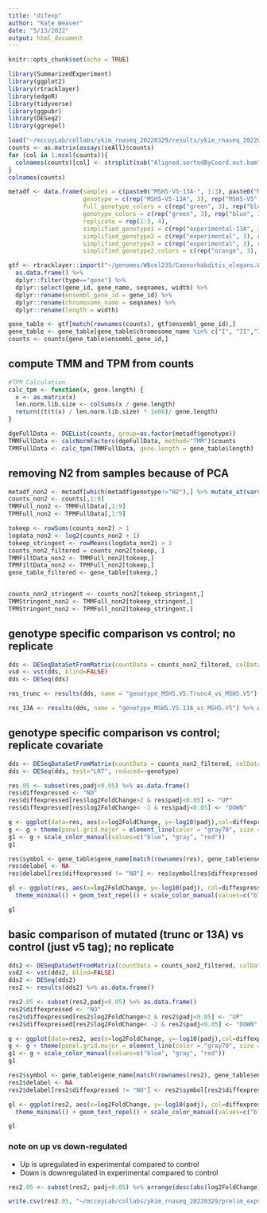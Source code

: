 ```yaml
---
title: "difexp"
author: "Kate Weaver"
date: "5/13/2022"
output: html_document
---
```


```r
knitr::opts_chunk$set(echo = TRUE)
```

```r
library(SummarizedExperiment)
library(ggplot2)
library(rtracklayer)
library(edgeR)
library(tidyverse)
library(ggpubr)
library(DESeq2)
library(ggrepel)
```

```r
load("~/mccoyLab/collabs/ykim_rnaseq_20220329/results/ykim_rnaseq_20220329_summarized_experiment.Rdata")
counts <- as.matrix(assays(seAll)$counts)
for (col in 1:ncol(counts)){
  colnames(counts)[col] <- strsplit(sub("Aligned.sortedByCoord.out.bam", "", colnames(counts)[col]), "_")[[1]][1]
}
colnames(counts)
```

```r
metadf <- data.frame(samples = c(paste0("MSH5-V5-13A-", 1:3), paste0("MSH5-V5-", 1:3), paste0("MSH5-V5-Trunc4-", 1:3), paste0("N2-", 1:3)),
                     genotype = c(rep("MSH5-V5-13A", 3), rep("MSH5-V5",3), rep("MSH5-V5-Trunc4", 3), rep("N2", 3)),
                     full_genotype_colors = c(rep("green", 3), rep("blue", 3), rep("orange", 3), "purple", "brown", "pink"),
                     genotype_colors = c(rep("green", 3), rep("blue", 3), rep("orange", 3), rep("purple", 3)),
                     replicate = rep(1:3, 4),
                     simplified_genotype1 = c(rep("experimental-13A", 3), rep("control", 3), rep("experimental-Trunc4", 3), rep("control",3)),
                     simplified_genotype2 = c(rep("experimental", 3), rep("control",3), rep("experimental",3), rep("control",3)),
                     simplified_genotype3 = c(rep("experimental", 3), rep("control-V5",3), rep("experimental",3), rep("control-N2",3)),
                     simplified_genotype2_colors = c(rep("orange", 3), rep("blue", 3), rep("orange",3), rep("blue",3)))
```


```r
gtf <- rtracklayer::import("~/genomes/WBcel235/Caenorhabditis_elegans.WBcel235.97.gtf") %>% 
  as.data.frame() %>% 
  dplyr::filter(type=="gene") %>% 
  dplyr::select(gene_id, gene_name, seqnames, width) %>% 
  dplyr::rename(ensembl_gene_id = gene_id) %>% 
  dplyr::rename(chromosome_name = seqnames) %>% 
  dplyr::rename(length = width)

gene_table <- gtf[match(rownames(counts), gtf$ensembl_gene_id),]
gene_table <- gene_table[gene_table$chromosome_name %in% c("I", "II","III", "IV", "V", "X"),]
counts <- counts[gene_table$ensembl_gene_id,]
```

## compute TMM and TPM from counts

```r
#TPM Calculation
calc_tpm <- function(x, gene.length) {
  x <- as.matrix(x)
  len.norm.lib.size <- colSums(x / gene.length)
  return((t(t(x) / len.norm.lib.size) * 1e06)/ gene.length)
}
```

```r
dgeFullData <- DGEList(counts, group=as.factor(metadf$genotype))
TMMFullData <- calcNormFactors(dgeFullData, method="TMM")$counts
TPMFullData <- calc_tpm(TMMFullData, gene.length = gene_table$length)
```

## removing N2 from samples because of PCA

```r
metadf_non2 <- metadf[which(metadf$genotype!="N2"),] %>% mutate_at(vars(genotype, simplified_genotype2, replicate), factor)
counts_non2 <- counts[,1:9]
TMMFull_non2 <- TMMFullData[,1:9]
TPMFull_non2 <- TPMFullData[,1:9]

tokeep <- rowSums(counts_non2) > 1
logdata_non2 <- log2(counts_non2 + 1)
tokeep_stringent <- rowMeans(logdata_non2) > 3
counts_non2_filtered = counts_non2[tokeep, ]
TMMFiltData_non2 <- TMMFull_non2[tokeep,]
TPMFiltData_non2 <- TPMFull_non2[tokeep,]
gene_table_filtered <- gene_table[tokeep,]


counts_non2_stringent <- counts_non2[tokeep_stringent,]
TMMStringent_non2 <- TMMFull_non2[tokeep_stringent,]
TPMStringent_non2 <- TPMFull_non2[tokeep_stringent,]
```

## genotype specific comparison vs control; no replicate

```r
dds <- DESeqDataSetFromMatrix(countData = counts_non2_filtered, colData = metadf_non2, design = ~ genotype)
vsd <- vst(dds, blind=FALSE)
dds <- DESeq(dds)
```

```r
res_trunc <- results(dds, name = "genotype_MSH5.V5.Trunc4_vs_MSH5.V5") %>% as.data.frame()

res_13A <- results(dds, name = "genotype_MSH5.V5.13A_vs_MSH5.V5") %>% as.data.frame()

```

## genotype specific comparison vs control; replicate covariate

```r
dds <- DESeqDataSetFromMatrix(countData = counts_non2_filtered, colData = metadf_non2, design = ~ replicate + genotype)
dds <- DESeq(dds, test="LRT", reduced=~genotype)

```

```r
res.05 <- subset(res,padj<0.05) %>% as.data.frame()
res$diffexpressed <- "NO"
res$diffexpressed[res$log2FoldChange>2 & res$padj<0.05] <- "UP"
res$diffexpressed[res$log2FoldChange< -2 & res$padj<0.05] <- "DOWN"

g <- ggplot(data=res, aes(x=log2FoldChange, y=-log10(padj),col=diffexpressed)) + geom_point(size=0.5) + theme_classic()
g <- g + theme(panel.grid.major = element_line(color = "gray70", size = 0.3, linetype = 3)) + geom_vline(xintercept=c(-2, 2), col="green4") + geom_hline(yintercept=-log10(0.05), col="green4")
g1 <- g + scale_color_manual(values=c("blue", "gray", "red"))
g1
```

```r
res$symbol <- gene_table$gene_name[match(rownames(res), gene_table$ensembl_gene_id)]
res$delabel <- NA
res$delabel[res$diffexpressed != "NO"] <- res$symbol[res$diffexpressed != "NO"]

gl <- ggplot(res, aes(x=log2FoldChange, y=-log10(padj), col=diffexpressed, label=delabel)) + geom_point() +
  theme_minimal() + geom_text_repel() + scale_color_manual(values=c("blue", "black", "red")) + geom_vline(xintercept=c(-2, 2), col="red") + geom_hline(yintercept=-log10(0.05), col="red")

gl

```

## basic comparison of mutated (trunc or 13A) vs control (just v5 tag); no replicate

```r
dds2 <- DESeqDataSetFromMatrix(countData = counts_non2_filtered, colData = metadf_non2, design = ~ simplified_genotype2)
vsd2 <- vst(dds2, blind=FALSE)
dds2 <- DESeq(dds2)
res2 <- results(dds2) %>% as.data.frame()
```

```r
res2.05 <- subset(res2,padj<0.05) %>% as.data.frame()
res2$diffexpressed <- "NO"
res2$diffexpressed[res2$log2FoldChange>2 & res2$padj<0.05] <- "UP"
res2$diffexpressed[res2$log2FoldChange< -2 & res2$padj<0.05] <- "DOWN"

g <- ggplot(data=res2, aes(x=log2FoldChange, y=-log10(padj),col=diffexpressed)) + geom_point(size=0.5) + theme_classic()
g <- g + theme(panel.grid.major = element_line(color = "gray70", size = 0.3, linetype = 3)) + geom_vline(xintercept=c(-2, 2), col="green4") + geom_hline(yintercept=-log10(0.05), col="green4")
g1 <- g + scale_color_manual(values=c("blue", "gray", "red"))
g1
```

```r
res2$symbol <- gene_table$gene_name[match(rownames(res2), gene_table$ensembl_gene_id)]
res2$delabel <- NA
res2$delabel[res2$diffexpressed != "NO"] <- res2$symbol[res2$diffexpressed != "NO"]

gl <- ggplot(res2, aes(x=log2FoldChange, y=-log10(padj), col=diffexpressed, label=delabel)) + geom_point() +
  theme_minimal() + geom_text_repel() + scale_color_manual(values=c("blue", "gray", "red")) + geom_vline(xintercept=c(-2, 2), col="green4") + geom_hline(yintercept=-log10(0.05), col="green4")

gl

```

### note on up vs down-regulated

* Up is upregulated in experimental compared to control
* Down is downregulated in experimental compared to control

```r
res2.05 <- subset(res2, padj<0.05) %>% arrange(desc(abs(log2FoldChange)))

write.csv(res2.05, "~/mccoyLab/collabs/ykim_rnaseq_20220329/prelim_expvscontrol.csv")

```
